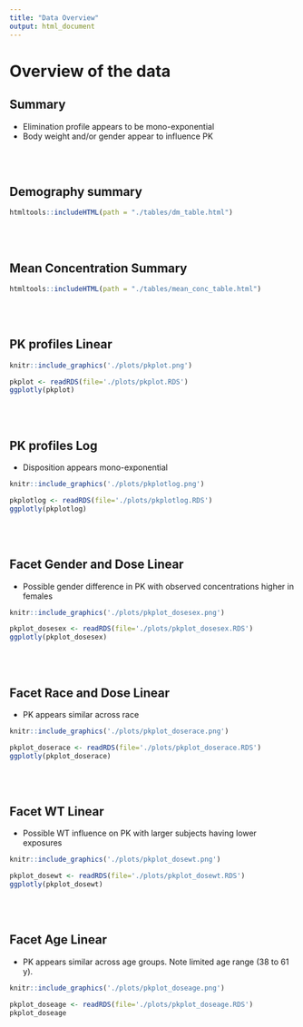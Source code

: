 ```yaml
---
title: "Data Overview"
output: html_document
---
```


# Overview of the data {.tabset .tabset-fade .tabset-pills}

## Summary

::: {.keymessage}
*  Elimination profile appears to be mono-exponential
*  Body weight and/or gender appear to influence PK
:::

<br><br>

## Demography summary {.tabset .tabset-fade .tabset-pills}

```r

htmltools::includeHTML(path = "./tables/dm_table.html")

```

<br><br>

## Mean Concentration Summary {.tabset .tabset-fade .tabset-pills}

```r

htmltools::includeHTML(path = "./tables/mean_conc_table.html")

```

<br><br>

## PK profiles Linear {.tabset .tabset-fade .tabset-pills}

```r
knitr::include_graphics('./plots/pkplot.png')
```


```r

pkplot <- readRDS(file='./plots/pkplot.RDS')
ggplotly(pkplot)

```

<br><br>

## PK profiles Log {.tabset .tabset-fade .tabset-pills}

::: {.results}
-   Disposition appears mono-exponential
:::

```r
knitr::include_graphics('./plots/pkplotlog.png')
```


```r
pkplotlog <- readRDS(file='./plots/pkplotlog.RDS')
ggplotly(pkplotlog)
```


<br><br>

## Facet Gender and Dose Linear {.tabset .tabset-fade .tabset-pills}

::: {.results}
-   Possible gender difference in PK with observed concentrations higher in females
:::

```r
knitr::include_graphics('./plots/pkplot_dosesex.png')
```

```r
pkplot_dosesex <- readRDS(file='./plots/pkplot_dosesex.RDS')
ggplotly(pkplot_dosesex)
```

<br><br>

## Facet Race and Dose Linear {.tabset .tabset-fade .tabset-pills}

::: {.results}
-   PK appears similar across race
:::

```r
knitr::include_graphics('./plots/pkplot_doserace.png')
```

```r
pkplot_doserace <- readRDS(file='./plots/pkplot_doserace.RDS')
ggplotly(pkplot_doserace)
```

<br><br>

## Facet WT Linear {.tabset .tabset-fade .tabset-pills}

::: {.results}
-   Possible WT influence on PK with larger subjects having lower exposures
:::


```r
knitr::include_graphics('./plots/pkplot_dosewt.png')
```

```r
pkplot_dosewt <- readRDS(file='./plots/pkplot_dosewt.RDS')
ggplotly(pkplot_dosewt)
```

<br><br>

## Facet Age Linear {.tabset .tabset-fade .tabset-pills}

::: {.results}
-   PK appears similar across age groups.  Note limited age range (38 to 61 y). 
:::


```r
knitr::include_graphics('./plots/pkplot_doseage.png')
```


```r
pkplot_doseage <- readRDS(file='./plots/pkplot_doseage.RDS')
pkplot_doseage
```
